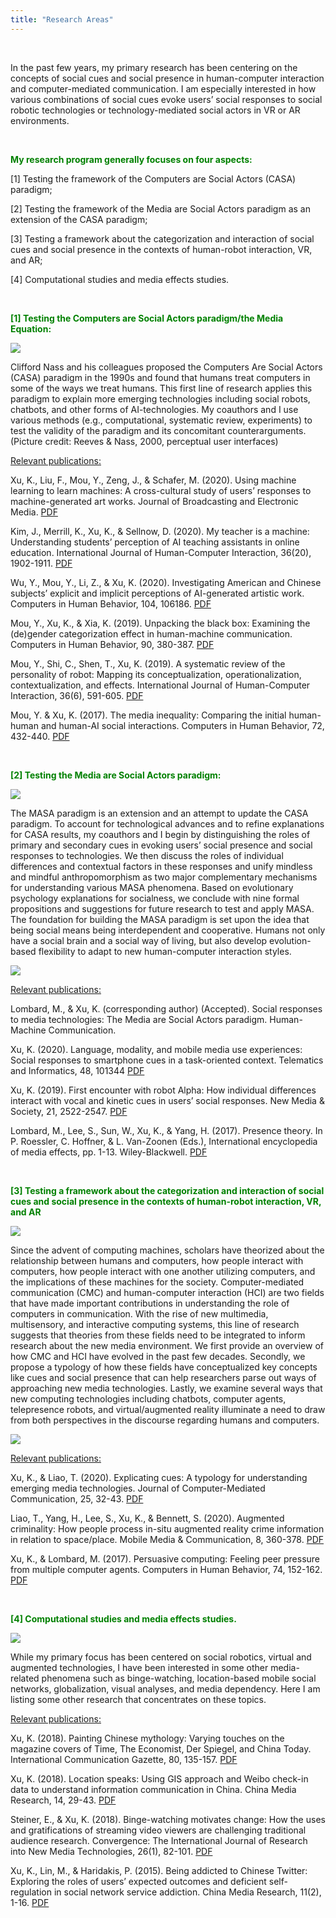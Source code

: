 ```yaml
---
title: "Research Areas"
---
```


&nbsp;
&nbsp;

In the past few years, my primary research has been centering on the concepts of social cues and social presence in human-computer interaction and computer-mediated communication. I am especially interested in how various combinations of social cues evoke users' social responses to social robotic technologies or technology-mediated social actors in VR or AR environments. 

&nbsp;
&nbsp;

<font color="green">**My research program generally focuses on four aspects:**</font>

[1] Testing the framework of the Computers are Social Actors (CASA) paradigm;

[2] Testing the framework of the Media are Social Actors paradigm as an extension of the CASA paradigm; 

[3] Testing a framework about the categorization and interaction of social cues and social presence in the contexts of human-robot interaction, VR, and AR;

[4] Computational studies and media effects studies.

&nbsp;
&nbsp;

<font color="green">**[1] Testing the Computers are Social Actors paradigm/the Media Equation:**</font>

![](images/Reevespicture.png)

Clifford Nass and his colleagues proposed the Computers Are Social Actors (CASA) paradigm in the 1990s and found that humans treat computers in some of the ways we treat humans. This first line of research applies this paradigm to explain more emerging technologies including social robots, chatbots, and other forms of AI-technologies. My coauthors and I use various methods (e.g., computational, systematic review, experiments) to test the validity of the paradigm and its concomitant counterarguments. (Picture credit: Reeves & Nass, 2000, perceptual user interfaces)


<u>Relevant publications:</u>

Xu, K., Liu, F., Mou, Y., Zeng, J., & Schafer, M. (2020). Using machine learning to learn machines: A cross-cultural study of users’ responses to machine-generated art works. Journal of Broadcasting and Electronic Media. [PDF](publications/Xu et al. 2020 Using Machine Learning to Learn Machines A Cross Cultural Study of Users Responses to Machine Generated Artworks.pdf)

Kim, J., Merrill, K., Xu, K., & Sellnow, D. (2020). My teacher is a machine: Understanding students’ perception of AI teaching assistants in online education. International Journal of Human-Computer Interaction, 36(20), 1902-1911. [PDF](publications/Kim et al. 2020.pdf)

Wu, Y., Mou, Y., Li, Z., & Xu, K. (2020). Investigating American and Chinese subjects’ explicit and implicit perceptions of AI-generated artistic work. Computers in Human Behavior, 104, 106186. [PDF](publications/Wu et al. (2020) Chinese American implicit and explicit.pdf)

Mou, Y., Xu, K., & Xia, K. (2019). Unpacking the black box: Examining the (de)gender categorization effect in human-machine communication. Computers in Human Behavior, 90, 380-387. [PDF](publications/Mou Xu Xia gender decategorization effect.pdf)

Mou, Y., Shi, C., Shen, T., Xu, K. (2019). A systematic review of the personality of robot: Mapping its conceptualization, operationalization, contextualization, and effects. International Journal of Human-Computer Interaction, 36(6), 591-605. [PDF](publications/Mou et al 2019 A Systematic Review.pdf)

Mou, Y. & Xu, K. (2017). The media inequality: Comparing the initial human-human and human-AI social interactions. Computers in Human Behavior, 72, 432-440. [PDF](publications/Yi Xu_Media Inequality.pdf)

&nbsp;
&nbsp;

<font color="green">**[2] Testing the Media are Social Actors paradigm:**</font>

![](images/masa.png)

The MASA paradigm is an extension and an attempt to update the CASA paradigm. To account for technological advances and to refine explanations for CASA results, my coauthors and I begin by distinguishing the roles of primary and secondary cues in evoking users' social presence and social responses to technologies. We then discuss the roles of individual differences and contextual factors in these responses and unify mindless and mindful anthropomorphism as two major complementary mechanisms for understanding various MASA phenomena. Based on evolutionary psychology explanations for socialness, we conclude with nine formal propositions and suggestions for future research to test and apply MASA. The foundation for building the MASA paradigm is set upon the idea that being social means being interdependent and cooperative. Humans not only have a social brain and a social way of living, but also develop evolution-based flexibility to adapt to new human-computer interaction styles. 

![](images/robot.png)

<u>Relevant publications:</u>

Lombard, M., & Xu, K. (corresponding author) (Accepted). Social responses to media technologies: The Media are Social Actors paradigm. Human-Machine Communication.  

Xu, K. (2020). Language, modality, and mobile media use experiences: Social responses to smartphone cues in a task-oriented context. Telematics and Informatics, 48, 101344 [PDF](publications/Xu 2020 Mobile phone study.pdf)

Xu, K. (2019). First encounter with robot Alpha: How individual differences interact with vocal and kinetic cues in users’ social responses. New Media & Society, 21, 2522-2547. [PDF](publications/Xu 2019 Robot alpha.pdf)


Lombard, M., Lee, S., Sun, W., Xu, K., & Yang, H. (2017). Presence theory. In P. Roessler, C. Hoffner, & L. Van-Zoonen (Eds.), International encyclopedia of media effects, pp. 1-13. Wiley-Blackwell. [PDF](publications/Lombard et al. presence theory.pdf)


&nbsp;
&nbsp;

<font color="green">**[3] Testing a framework about the categorization and interaction of social cues and social presence in the contexts of human-robot interaction, VR, and AR**</font>

![](images/JCMC.png)


Since the advent of computing machines, scholars have theorized about the relationship between humans and computers, how people interact with computers, how people interact with one another utilizing computers, and the implications of these machines for the society. Computer-mediated communication (CMC) and human-computer interaction (HCI) are two fields that have made important contributions in understanding the role of computers in communication. With the rise of new multimedia, multisensory, and interactive computing systems, this line of research suggests that theories from these fields need to be integrated to inform research about the new media environment. We first provide an overview of how CMC and HCI have evolved in the past few decades. Secondly, we propose a typology of how these fields have conceptualized key concepts like cues and social presence that can help researchers parse out ways of approaching new media technologies. Lastly, we examine several ways that new computing technologies including chatbots, computer agents, telepresence robots, and virtual/augmented reality illuminate a need to draw from both perspectives in the discourse regarding humans and computers.

![](images/SIDEme.png)

<u>Relevant publications:</u>

Xu, K., & Liao, T. (2020). Explicating cues: A typology for understanding emerging media technologies. Journal of Computer-Mediated Communication, 25, 32-43. [PDF](publications/Xu & Liao Explicating Cues JCMC.pdf)

Liao, T., Yang, H., Lee, S., Xu, K., & Bennett, S. (2020). Augmented criminality: How people process in-situ augmented reality crime information in relation to space/place. Mobile Media & Communication, 8, 360-378. [PDF](publications/liao et al. augmented reality.pdf)

Xu, K., & Lombard, M. (2017). Persuasive computing: Feeling peer pressure from multiple computer agents. Computers in Human Behavior, 74, 152-162. [PDF](publications/Xu_Lombard_Persuasive computing.pdf)


&nbsp;
&nbsp;

<font color="green">**[4] Computational studies and media effects studies.**</font>

![](images/AR map.png)

While my primary focus has been centered on social robotics, virtual and augmented technologies, I have been interested in some other media-related phenomena such as binge-watching, location-based mobile social networks, globalization, visual analyses, and media dependency. Here I am listing some other research that concentrates on these topics.

<u>Relevant publications:</u>

Xu, K. (2018). Painting Chinese mythology: Varying touches on the magazine covers of Time, The Economist, Der Spiegel, and China Today. International Communication Gazette, 80, 135-157. [PDF](publications/Xu_Painting Chinese Methology.pdf)

Xu, K. (2018). Location speaks: Using GIS approach and Weibo check-in data to understand information communication in China. China Media Research, 14, 29-43. [PDF](publications/Xu Location speaks.pdf)

Steiner, E., & Xu, K. (2018). Binge-watching motivates change: How the uses and gratifications of streaming video viewers are challenging traditional audience research. Convergence: The International Journal of Research into New Media Technologies, 26(1), 82-101. [PDF](publications/Steiner_Xu_bingewatching.pdf)

Xu, K., Lin, M., & Haridakis, P. (2015). Being addicted to Chinese Twitter: Exploring the roles of users’ expected outcomes and deficient self-regulation in social network service addiction. China Media Research, 11(2), 1-16. [PDF](publications/Xu et al -Being_addicted_to_Chinese_Twit.PDF)

